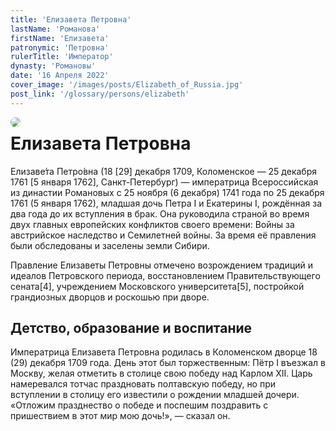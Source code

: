 ```yaml
---
title: 'Елизавета Петровна'
lastName: 'Романова'
firstName: 'Елизавета'
patronymic: 'Петровна'
rulerTitle: 'Император'
dynasty: 'Романовы'
date: '16 Апреля 2022'
cover_image: '/images/posts/Elizabeth_of_Russia.jpg'
post_link: '/glossary/persons/elizabeth'
---
```


<img style="float: left; border-radius: 1rem; margin-right: 1rem" src="/images/posts/Elizabeth_of_Russia.jpg">

# Елизавета Петровна

Елизаве́та Петро́вна (18 [29] декабря 1709, Коломенское — 25 декабря 1761 [5 января 1762], Санкт-Петербург) — императрица Всероссийская из династии Романовых с 25 ноября (6 декабря) 1741 года по 25 декабря 1761 (5 января 1762), младшая дочь Петра I и Екатерины I, рождённая за два года до их вступления в брак. Она руководила страной во время двух главных европейских конфликтов своего времени: Войны за австрийское наследство и Семилетней войны. За время её правления были обследованы и заселены земли Сибири.

Правление Елизаветы Петровны отмечено возрождением традиций и идеалов Петровского периода, восстановлением Правительствующего сената[4], учреждением Московского университета[5], постройкой грандиозных дворцов и роскошью при дворе.

## Детство, образование и воспитание

Императрица Елизавета Петровна родилась в Коломенском дворце 18 (29) декабря 1709 года. День этот был торжественным: Пётр I въезжал в Москву, желая отметить в столице свою победу над Карлом XII. Царь намеревался тотчас праздновать полтавскую победу, но при вступлении в столицу его известили о рождении младшей дочери. «Отложим празднество о победе и поспешим поздравить с пришествием в этот мир мою дочь!», — сказал он.

